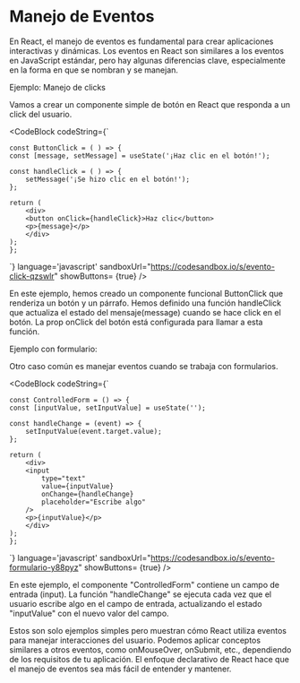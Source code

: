 
# Manejo de Eventos

En React, el manejo de eventos es fundamental para crear aplicaciones interactivas y dinámicas. Los eventos en React son similares a los eventos en JavaScript estándar, 
pero hay algunas diferencias clave, especialmente en la forma en que se nombran y se manejan.

Ejemplo: Manejo de clicks

Vamos a crear un componente simple de botón en React que responda a un click del usuario.

<CodeBlock
  codeString={`

    const ButtonClick = ( ) => {
    const [message, setMessage] = useState('¡Haz clic en el botón!');

    const handleClick = ( ) => {
        setMessage('¡Se hizo clic en el botón!');
    };

    return (
        <div>
        <button onClick={handleClick}>Haz clic</button>
        <p>{message}</p>
        </div>
    );
    };

  `} 
  language='javascript'
  sandboxUrl="https://codesandbox.io/s/evento-click-qzswlr"
  showButtons= {true}
/>

En este ejemplo, hemos creado un componente funcional ButtonClick que renderiza un botón y un párrafo. 
Hemos definido una función handleClick que actualiza el estado del mensaje(message) cuando se hace click en el botón. La prop onClick del botón está configurada para llamar
a esta función.

Ejemplo con formulario:

Otro caso común es manejar eventos cuando se trabaja con formularios.

<CodeBlock
  codeString={`

    const ControlledForm = () => {
    const [inputValue, setInputValue] = useState('');

    const handleChange = (event) => {
        setInputValue(event.target.value);
    };

    return (
        <div>
        <input
            type="text"
            value={inputValue}
            onChange={handleChange}
            placeholder="Escribe algo"
        />
        <p>{inputValue}</p>
        </div>
    );
    };

  `} 
  language='javascript'
  sandboxUrl="https://codesandbox.io/s/evento-formulario-y88pyz"
  showButtons= {true}
/>

En este ejemplo, el componente "ControlledForm" contiene un campo de entrada (input). La función "handleChange" se ejecuta cada vez que el usuario escribe algo en el campo 
de entrada, actualizando el estado "inputValue" con el nuevo valor del campo.

Estos son solo ejemplos simples pero muestran cómo React utiliza eventos para manejar interacciones del usuario. 
Podemos aplicar conceptos similares a otros eventos, como onMouseOver, onSubmit, etc., dependiendo de los requisitos de tu aplicación. 
El enfoque declarativo de React hace que el manejo de eventos sea más fácil de entender y mantener.